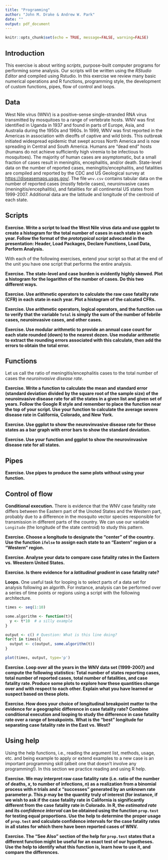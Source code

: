 ```yaml
---
title: "Programming"
author: "John M. Drake & Andrew W. Park"
date: ""
output: pdf_document
---
```


```r
knitr::opts_chunk$set(echo = TRUE, message=FALSE, warning=FALSE)
```

## Introduction

This exercise is about writing *scripts*, purpose-built computer programs for performing some analysis. Our scripts will be written using the *RStudio Editor* and compiled using Rstudio. In this exercise we review many basic numerical operations and R functions, programming style, the development of custom functions, pipes, flow of control and loops.

## Data

West Nile virus (WNV) is a positive-sense single-stranded RNA virus transmitted by mosquitoes to a range of vertebrate hosts. WNV was first identified in Uganda in 1937 and found in parts of Europe, Asia, and Australia during the 1950s and 1960s. In 1999, WNV was first reported in the Americas in association with dieoffs of captive and wild birds. This outbreak initiated widespread epidemic that swept across North America and is now spreading in Central and South America. Humans are "dead end" hosts (humans do not achieve sufficiently high viremia to be infectious to mosquitoes). The majority of human cases are asymptomatic, but a small fraction of cases result in meningitis, encephalitis, and/or death. State-level data on the number of reported cases, meningitis/encephalitis, and fatalities are compiled and reported by the CDC and US Geological survey at <https://diseasemaps.usgs.gov/>. The file `wnv.csv` contains tabular data on the number of reported cases (mostly febrile cases), neuroinvasive cases (meningitis/encephalitis), and fatalities for all continental US states from 1999-2007. Additional data are the latitude and longitude of the centroid of each state.

## Scripts

**Exercise. Write a script to load the West Nile virus data and use ggplot to create a histogram for the total number of cases in each state in each year. Follow the format of the *prototypical script*  advocated in the presentation: Header, Load Packages, Declare Functions, Load Data, Perform Analysis.**

With each of the following exercises, extend your script so that at the end of the unit you have one script that performs the entire analysis.

**Exercise. The state-level and case burden is evidently highly skewed. Plot a histogram for the logarithm of the number of cases. Do this two different ways.**

**Exercise. Use arithmetic operators to calculate the raw case fatality rate (CFR) in each state in each year. Plot a histogram of the calcated CFRs.**

**Exercise. Use arithmetic operators, logical operators, and the function `sum` to verify that the variable `Total` is simply the sum of the number of febrile cases, neuroinvasive cases, and other cases.**

**Exercise. Use modular arithmetic to provide an annual case count for each state rounded (down) to the nearest dozen. Use modular arithmetic to extract the rounding errors associated with this calculate, then add the errors to obtain the total error.**


## Functions

Let us call the ratio of meningitis/encephalitis cases to the total number of cases the *neuroinvasive disease rate*. 

**Exercise. Write a function to calculate the mean and standard error (standard deviation divided by the square root of the sample size) of the neuroinvasive disease rate for all the states in a given list and given set of years. Follow the Google R style and remember to place the function near the top of your script. Use your function to calculate the average severe disease rate in California, Colorado, and New York.**

**Exercise. Use ggplot to show the neurovinvasive disease rate for these states as a bar graph with error bars to show the standard deviation.**

**Exercise. Use your function and ggplot to show the neurovinvasive disease rate for all states.**

## Pipes

**Exercise. Use pipes to produce the same plots without using your function.**

## Control of flow

**Conditional execution.** There is evidence that the WNV case fatality rate differs between the Eastern part of the Unoted States and the Western part, probably due to a difference in the mosquito vector species responsible for transmission in different parts of the country. We can use our variable `Longitude` (the longitude of the state centroid) to study this pattern.

**Exercise. Choose a longitude to designate the "center" of the country. Use the function `ifelse` to assign each state to an "Eastern" region or a "Western" region.**

**Exercise. Analyse your data to compare case fatality rates in the Eastern vs. Weestern United States.**

**Exercise. Is there evidence for a *latitudinal gradient* in case fatality rate?**

**Loops.** One useful task for looping is to select parts of a data set for analysis following an algorith. For instance, analysis can be performed over a series of time points or regions using a script with the following architecture.

```r
times <- seq(1:10)

some.algorithm <- function(t){
  y <- t*10  # a silly example
}

output <- c() # Question: What is this line doing?  
for(t in times){
  output <- c(output, some.algorithm(t))
}

plot(times, output, type='p')
```

**Exercise. Loop over all the years in the WNV data set (1999-2007) and compute the following statistics: Total number of states reporting cases, total number of reported cases, total number of fatalities, and case fatality rate. Produce some plots to explore how these quantities change over and with respect to each other. Explain what you have learned or suspect based on these plots.**

**Exercise. How does your choice of longitudinal breakpoint matter to the evidence for a geographic difference in case fatality rate? Combine conditional execution and looping to study the difference in case fatality rate over a range of breakpoints. What is the "best" longitude for separating case fatality rate in the East vs. West?**

## Using help

Using the help functions, i.e., reading the argument list, methods, usage, etc. and being example to apply or extend examples to a new case is an important programming skill (albeit one that doesn't involve any programming!). In this section we practice reading and using R help.

**Exercise. We may interpret raw case fatality rate (i.e. ratio of the number of deaths, $x$, to number of infections, $n$) as a realization from a binomial process with $n$ trials and $x$ "successes" generated by an unknown rate parameter $p$. This $p$ may be the quantity truly of interest (for instance, if we wish to ask if the case fatality rate in California is significantly different from the case fatality rate in Colorado. In R, the *estimated rate* and its *confidence interval* can be obtained using the function `prop.test` for testing equal proportions. Use the help to determine the proper usage of `prop.test` and calculate confidence intervals for the case fatality rates in all states for which there have been reported cases of WNV.**

**Exercise. The "See Also" section of the help for `prop.test` states that a different function might be useful for an exact test of our hypotheses. Use the help to identify what this function is, learn how to use it, and compare the differences.**